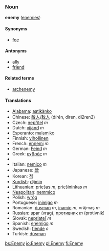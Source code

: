 ===Noun===
'''enemy''' ([[enemies]])

====Synonyms====
*[[foe]]
<!-- this is not a synonym for "enemy" *[[nemesis]] -->

====Antonyms====
*[[ally]]
*[[friend]]

====Related terms====
*[[archenemy]]

====Translations====
*[[Alabama]]: [[aatikànko]]
*Chinese: [[敵人]]/[[敌人]] (dírén, diren, di2ren2)
*Czech: [[nepřítel]] ''m''
*Dutch: [[vijand]] ''m''
*Esperanto: [[malamiko]]
*Finnish: [[vihollinen]]
*French: [[ennemi]] ''m''
*German: [[Feind]] ''m''
*Greek: [[εχθρός]] ''m''
*{{hu1|ellenség}}
*Italian: [[nemico]] ''m''
*Japanese: [[敵]]
*Korean: [[적]]
*[[Kurdish]]: [[dijmin]]
*[[Lithuanian]]: [[priešas]] ''m'', [[priešininkas]] ''m''
*[[Neapolitan]]: [[nemmìco]] {{m}}
*Polish: [[wróg]]
*Portuguese: [[inimigo]] ''m''
*Romanian: [[duşman]] ''m'', [[inamic]] ''m'', vrăjmaş ''m''
*Russian: [[враг]] (vrag), [[противник]] ''m'' (protivnik)
*Slovak: [[nepriateľ]] ''m''
*Spanish: [[enemigo]] ''m''
*Swedish: [[fiende]] ''c''
*Turkish: [[düşman]]

[[bs:Enemy]]
[[io:Enemy]]
[[pl:Enemy]]
[[fi:Enemy]]